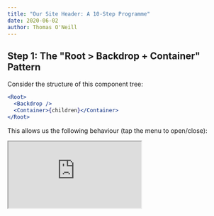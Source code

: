 ```yaml
---
title: "Our Site Header: A 10-Step Programme"
date: 2020-06-02
author: Thomas O'Neill
---
```



## Step 1: The "Root > Backdrop + Container" Pattern

Consider the structure of this component tree:

```jsx
<Root>
  <Backdrop />
  <Container>{children}</Container>
</Root>
```

This allows us the following behaviour (tap the menu to open/close):

<iframe src="https://codesandbox.io/embed/github/mysterybear/blog-post-demos/tree/master/packages/header-1" />

This is side-agnostic:

<iframe src="https://codesandbox.io/embed/github/mysterybear/blog-post-demos/tree/master/packages/header-1?module=/pages/sideways.js&initialpath=/sideways" />

Toggle menu is courtesy of
[this Framer Motion example](https://codesandbox.io/s/framer-motion-side-menu-mx2rw?module=/src/MenuToggle.tsx)

Mention positioning the elements with CSS.

Mention Framer Motion, better with x y not height width.

## Step 2: Flexible Nav, Multiple Nav's

Our `Root > Backdrop + Container` pattern, along with React state, makes it very
easy to conditionally render this for mobile and bigger.

Nav's tend to be functionally isomorphic yet aesthetically much different when
seen in their many incarnations within websites, e.g. in the mobile vs. the
desktop header vs. in the footer. So we really want flexibility.

The following gets us most of the way there, drag the viewport's width to see
the responsive changes to the header:

<iframe src="https://codesandbox.io/embed/github/mysterybear/blog-post-demos/tree/master/packages/header-2" />

There are a couple of issues. The most obvious: the mobile nav links are
displayed before the backdrop has finished animating into full view. This is
resolved by animating our links into view, we use a nice stagger animation
courtesy again of Framer Motion:

<iframe src="https://codesandbox.io/embed/github/mysterybear/blog-post-demos/tree/master/packages/header-3" />

Less obvious is the open -> viewport thingy

For the mobile nav, you do want `<AnimatePresence />` OR transition the display
manually.

`<AnimatePresence />` seems to break the cascading of variants.

<!-- <iframe src="https://codesandbox.io/embed/github/reduxjs/redux/tree/master/examples/todomvc" /> -->

<!-- <iframe src="https://codesandbox.io/embed/github/mysterybear/blog-post-demos/tree/master/packages/header-00" /> -->

## Step 4: Render props

# Old

## Questions

### Set the scene

- What's the difference between a header and a nav?
- Should I use the same header for mobile and desktop?
- What should I include in the header?
- What makes a good header?
- How is a header/nav different in React/Gatsby?
- ~~Why do I need a header?~~

### Baby steps

- Where do I start with making a header?
- How do I link to internal pages with Gatsby?

### Styling

- How can I show which page the user is currently on?
- How do I make the menu icon transition to an X on mobile?

## Answers

- Same header for mobile and desktop? Re-use where possible!

Semantically, a header
[_"represents introductory content, typically a group of introductory or navigational aids"_](https://developer.mozilla.org/en-US/docs/Web/HTML/Element/header).
Navigation + branding, basically. Also, to me, header implies at the TOP! For a
sidebar, use `<aside>`. `<footer>` for bottom.

The nav's purpose is
[_"purpose is to provide navigation links"_](https://developer.mozilla.org/en-US/docs/Web/HTML/Element/nav).

This is more a question of structure, in terms of HTML and CSS. We use Gatsby
(and therefore React), however, these concepts are somewhat
language/framework-agnostic.

### Assumptions

- This is responsive, for mobile and desktop (this is a core requirement)

### Questi-questions

How can I write my header/nav such that it is as X, Y, Z as possible (re-usable,
general, works for mobile/desktop but customizable too).

It's always something in between perfect abstraction and disposable mess.

## Intro

A preparedness to re-visit first principles. Baby steps.

## Key Points

- If element is positioned (absolute, fixed, sticky), mx-auto only works if left
  and right are 0 (tailwind rule inset-x-0)

